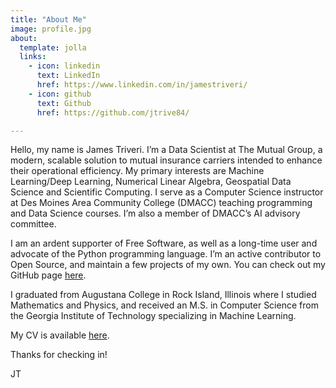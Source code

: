 ```yaml
---
title: "About Me"
image: profile.jpg
about:
  template: jolla
  links:
    - icon: linkedin
      text: LinkedIn
      href: https://www.linkedin.com/in/jamestriveri/
    - icon: github
      text: Github
      href: https://github.com/jtrive84/

---
```

Hello, my name is James Triveri. I'm a Data Scientist at The Mutual Group, a 
modern, scalable solution to mutual insurance carriers intended to enhance their 
operational efficiency. My primary interests are Machine Learning/Deep Learning, 
Numerical Linear Algebra, Geospatial Data Science and Scientific Computing. I 
serve as a Computer Science instructor at Des Moines Area Community 
College (DMACC) teaching programming and Data Science courses. I'm also 
a member of DMACC's AI advisory committee. 

I am an ardent supporter of Free Software, as well as a long-time user and 
advocate of the Python programming language. I'm an active contributor to 
Open Source, and maintain a few projects of my own. You can check out my 
GitHub page [here](https://github.com/jtrive84).

I graduated from Augustana College in Rock Island, Illinois where I studied 
Mathematics and Physics, and received an M.S. in Computer Science from the 
Georgia Institute of Technology specializing in Machine Learning.

My CV is available [here](https://drive.google.com/uc?export=view&id=1da22ySY0NbjjwEQLXAq_UEV3KRTTOtEC).

Thanks for checking in!

JT
